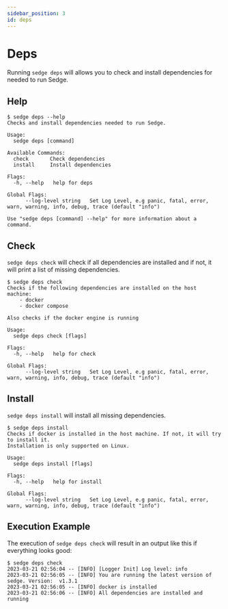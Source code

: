 ```yaml
---
sidebar_position: 3
id: deps
---
```


# Deps

Running `sedge deps` will allows you to check and install dependencies for needed to run Sedge.

## Help

```
$ sedge deps --help
Checks and install dependencies needed to run Sedge.

Usage:
  sedge deps [command]

Available Commands:
  check       Check dependencies
  install     Install dependencies

Flags:
  -h, --help   help for deps

Global Flags:
      --log-level string   Set Log Level, e.g panic, fatal, error, warn, warning, info, debug, trace (default "info")

Use "sedge deps [command] --help" for more information about a command.
```

## Check
`sedge deps check` will check if all dependencies are installed and if not, it will print a list of missing dependencies.
```
$ sedge deps check
Checks if the following dependencies are installed on the host machine:
	- docker
	- docker compose

Also checks if the docker engine is running

Usage:
  sedge deps check [flags]

Flags:
  -h, --help   help for check

Global Flags:
      --log-level string   Set Log Level, e.g panic, fatal, error, warn, warning, info, debug, trace (default "info")
```

## Install

`sedge deps install` will install all missing dependencies.

```
$ sedge deps install
Checks if docker is installed in the host machine. If not, it will try to install it.
Installation is only supported on Linux.

Usage:
  sedge deps install [flags]

Flags:
  -h, --help   help for install

Global Flags:
      --log-level string   Set Log Level, e.g panic, fatal, error, warn, warning, info, debug, trace (default "info")
```

## Execution Example

The execution of `sedge deps check` will result in an output like this if everything looks good:

```
$ sedge deps check
2023-03-21 02:56:04 -- [INFO] [Logger Init] Log level: info
2023-03-21 02:56:05 -- [INFO] You are running the latest version of sedge. Version:  v1.3.1
2023-03-21 02:56:05 -- [INFO] docker is installed
2023-03-21 02:56:06 -- [INFO] All dependencies are installed and running
```
